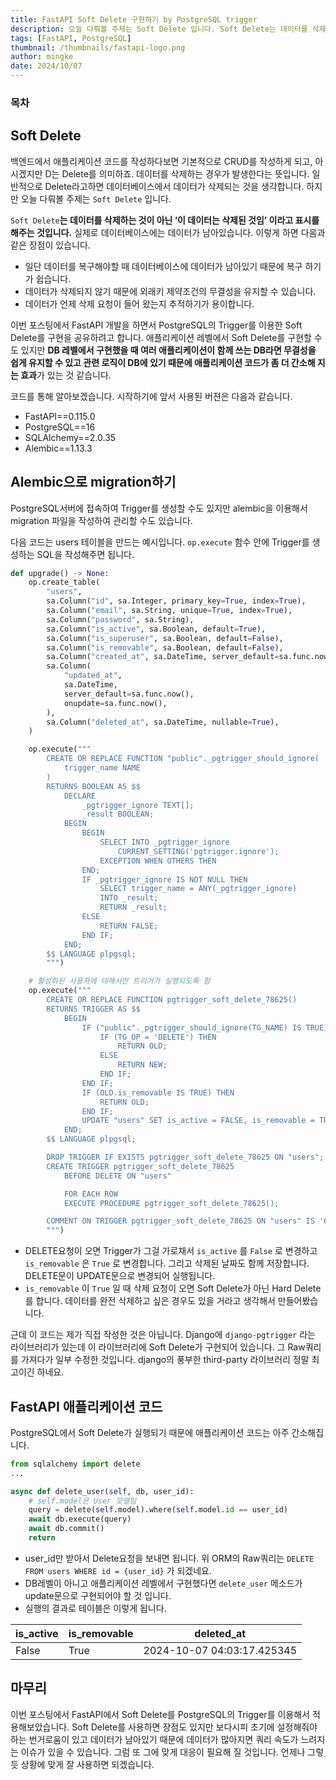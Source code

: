 ```yaml
---
title: FastAPI Soft Delete 구현하기 by PostgreSQL trigger
description: 오늘 다뤄볼 주제는 Soft Delete 입니다. Soft Delete는 데이터를 삭제하는 것이 아닌 ‘이 데이터는 삭제된 것임’ 이라고 표시를 해주는 것입니다.
tags: [FastAPI, PostgreSQL]
thumbnail: /thumbnails/fastapi-logo.png
author: mingke
date: 2024/10/07
---
```


### 목차

## Soft Delete

백엔드에서 애플리케이션 코드를 작성하다보면 기본적으로 CRUD를 작성하게 되고, 아시겠지만 D는 Delete를 의미하죠. 데이터를 삭제하는 경우가 발생한다는 뜻입니다. 일반적으로 Delete라고하면 데이터베이스에서 데이터가 삭제되는 것을 생각합니다. 하지만 오늘 다뤄볼 주제는 `Soft Delete` 입니다.

`Soft Delete`**는 데이터를 삭제하는 것이 아닌 ‘이 데이터는 삭제된 것임’ 이라고 표시를 해주는 것입니다.** 실제로 데이터베이스에는 데이터가 남아있습니다. 이렇게 하면 다음과 같은 장점이 있습니다.

- 일단 데이터를 복구해야할 때 데이터베이스에 데이터가 남아있기 때문에 복구 하기가 쉽습니다.
- 데이터가 삭제되지 않기 때문에 외래키 제약조건의 무결성을 유지할 수 있습니다.
- 데이터가 언제 삭제 요청이 들어 왔는지 추적하기가 용이합니다.

이번 포스팅에서 FastAPI 개발을 하면서 PostgreSQL의 Trigger를 이용한 Soft Delete를 구현을 공유하려고 합니다. 애플리케이션 레벨에서 Soft Delete를 구현할 수도 있지만 **DB 레벨에서 구현했을 때 여러 애플리케이션이 함께 쓰는 DB라면 무결성을 쉽게 유지할 수 있고 관련 로직이 DB에 있기 때문에 애플리케이션 코드가 좀 더 간소해 지는 효과**가 있는 것 같습니다.

코드를 통해 알아보겠습니다. 시작하기에 앞서 사용된 버젼은 다음과 같습니다.

- FastAPI==0.115.0
- PostgreSQL==16
- SQLAlchemy==2.0.35
- Alembic==1.13.3

<Link url="https://github.com/Jungminchae/ormcamp-gamgulmarket/blob/main/migrations/versions/34ec93dccf1a_add_users_model.py" />

## Alembic으로 migration하기

PostgreSQL서버에 접속하여 Trigger를 생성할 수도 있지만 alembic을 이용해서 migration 파일을 작성하여 관리할 수도 있습니다.

다음 코드는 users 테이블을 만드는 예시입니다. `op.execute` 함수 안에 Trigger를 생성하는 SQL을 작성해주면 됩니다.

```python
def upgrade() -> None:
    op.create_table(
        "users",
        sa.Column("id", sa.Integer, primary_key=True, index=True),
        sa.Column("email", sa.String, unique=True, index=True),
        sa.Column("password", sa.String),
        sa.Column("is_active", sa.Boolean, default=True),
        sa.Column("is_superuser", sa.Boolean, default=False),
        sa.Column("is_removable", sa.Boolean, default=False),
        sa.Column("created_at", sa.DateTime, server_default=sa.func.now()),
        sa.Column(
            "updated_at",
            sa.DateTime,
            server_default=sa.func.now(),
            onupdate=sa.func.now(),
        ),
        sa.Column("deleted_at", sa.DateTime, nullable=True),
    )

    op.execute("""
        CREATE OR REPLACE FUNCTION "public"._pgtrigger_should_ignore(
            trigger_name NAME
        )
        RETURNS BOOLEAN AS $$
            DECLARE
                _pgtrigger_ignore TEXT[];
                _result BOOLEAN;
            BEGIN
                BEGIN
                    SELECT INTO _pgtrigger_ignore
                        CURRENT_SETTING('pgtrigger.ignore');
                    EXCEPTION WHEN OTHERS THEN
                END;
                IF _pgtrigger_ignore IS NOT NULL THEN
                    SELECT trigger_name = ANY(_pgtrigger_ignore)
                    INTO _result;
                    RETURN _result;
                ELSE
                    RETURN FALSE;
                END IF;
            END;
        $$ LANGUAGE plpgsql;
        """)

    # 활성화된 사용자에 대해서만 트리거가 실행되도록 함
    op.execute("""
        CREATE OR REPLACE FUNCTION pgtrigger_soft_delete_78625()
        RETURNS TRIGGER AS $$
            BEGIN
                IF ("public"._pgtrigger_should_ignore(TG_NAME) IS TRUE) THEN
                    IF (TG_OP = 'DELETE') THEN
                        RETURN OLD;
                    ELSE
                        RETURN NEW;
                    END IF;
                END IF;
                IF (OLD.is_removable IS TRUE) THEN
                    RETURN OLD;
                END IF;
                UPDATE "users" SET is_active = FALSE, is_removable = TRUE, deleted_at = now()  WHERE "id" = OLD."id" AND is_removable = FALSE; RETURN NULL;
            END;
        $$ LANGUAGE plpgsql;

        DROP TRIGGER IF EXISTS pgtrigger_soft_delete_78625 ON "users";
        CREATE TRIGGER pgtrigger_soft_delete_78625
            BEFORE DELETE ON "users"

            FOR EACH ROW
            EXECUTE PROCEDURE pgtrigger_soft_delete_78625();

        COMMENT ON TRIGGER pgtrigger_soft_delete_78625 ON "users" IS '6f7f1bbad00e7d3167219959189d38b83e5f7668';
        """)
```

- DELETE요청이 오면 Trigger가 그걸 가로채서 `is_active` 를 `False` 로 변경하고 `is_removable` 은 `True` 로 변경합니다. 그리고 삭제된 날짜도 함께 저장합니다. DELETE문이 UPDATE문으로 변경되어 실행됩니다.
- `is_removable` 이 `True` 일 때 삭제 요청이 오면 Soft Delete가 아닌 Hard Delete를 합니다. 데이터를 완전 삭제하고 싶은 경우도 있을 거라고 생각해서 만들어봤습니다.

근데 이 코드는 제가 직접 작성한 것은 아닙니다. Django에 `django-pgtrigger` 라는 라이브러리가 있는데 이 라이브러리에 Soft Delete가 구현되어 있습니다. 그 Raw쿼리를 가져다가 일부 수정한 것입니다. django의 풍부한 third-party 라이브러리 정말 최고이긴 하네요.

<Link url="https://chaechae.life/blog/postgresql-trigger-django" />

## FastAPI 애플리케이션 코드

PostgreSQL에서 Soft Delete가 실행되기 때문에 애플리케이션 코드는 아주 간소해집니다.

```python
from sqlalchemy import delete
...

async def delete_user(self, db, user_id):
    # self.model은 User 모델임
    query = delete(self.model).where(self.model.id == user_id)
    await db.execute(query)
    await db.commit()
    return

```

- user_id만 받아서 Delete요청을 보내면 됩니다. 위 ORM의 Raw쿼리는 `DELETE FROM users WHERE id = {user_id}` 가 되겠네요.
- DB레벨이 아니고 애플리케이션 레벨에서 구현했다면 `delete_user` 메소드가 update문으로 구현되어야 할 것 입니다.
- 실행의 결과로 테이블은 이렇게 됩니다.

| is_active | is_removable | deleted_at                 |
| --------- | ------------ | -------------------------- |
| False     | True         | 2024-10-07 04:03:17.425345 |

## 마무리

이번 포스팅에서 FastAPI에서 Soft Delete를 PostgreSQL의 Trigger를 이용해서 적용해보았습니다. Soft Delete를 사용하면 장점도 있지만 보다시피 초기에 설정해줘야 하는 번거로움이 있고 데이터가 남아있기 때문에 데이터가 많아지면 쿼리 속도가 느려지는 이슈가 있을 수 있습니다. 그럼 또 그에 맞게 대응이 필요해 질 것입니다. 언제나 그렇듯 상황에 맞게 잘 사용하면 되겠습니다.

<Link url="https://chaechae.life/blog/fastapi-private-swagger" />
